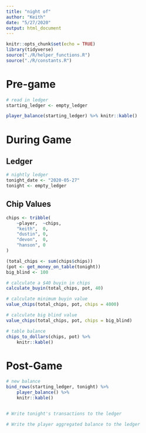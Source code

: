 ```yaml
---
title: "night of"
author: "Keith"
date: "5/27/2020"
output: html_document
---
```


```r
knitr::opts_chunk$set(echo = TRUE)
library(tidyverse)
source("./R/helper_functions.R")
source("./R/constants.R")
```

# Pre-game

```r
# read in ledger
starting_ledger <- empty_ledger
```

```r
player_balance(starting_ledger) %>% knitr::kable()
```

# During Game

## Ledger

```r
# nightly ledger
tonight_date <- "2020-05-27"
tonight <- empty_ledger
```

## Chip Values

```r
chips <- tribble(
    ~player,  ~chips,
    "keith",  0,
    "dustin", 0,
    "devon",  0,
    "hanson", 0
)

(total_chips <- sum(chips$chips))
(pot <- get_money_on_table(tonight))
big_blind <- 100

# calculate a $40 buyin in chips
calculate_buyin(total_chips, pot, 40)

# calculate minimum buyin value
value_chips(total_chips, pot, chips = 4000)

# calculate big blind value
value_chips(total_chips, pot, chips = big_blind)

# table balance
chips_to_dollars(chips, pot) %>% 
    knitr::kable()
```

# Post-Game

```r
# new balance
bind_rows(starting_ledger, tonight) %>%
    player_balance() %>% 
    knitr::kable()


# Write tonight's transactions to the ledger

# Write the player aggregated balance to the ledger
```

